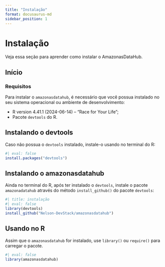 ```yaml
---
title: "Instalação"
format: docusaurus-md
sidebar_position: 1
---
```


# Instalação

Veja essa seção para aprender como instalar o AmazonasDataHub.

## Início

### Requisitos

Para instalar o `amazonasdatahub`, é necessário que você possua instalado no seu sistema operacional ou ambiente de desenvolvimento:

- R version 4.41.1 (2024-06-14) -- "Race for Your Life";
- Pacote `devtools` do R.

## Instalando o devtools

Caso não possua o `devtools` instalado, instale-o usando no terminal do R:

```r
#| eval: false
install.packages("devtools")
```


## Instalando o amazonasdatahub

Ainda no terminal do R, após ter instalado o `devtools`, instale o pacote `amazonadatahub` através do método `install_github()` do pacote ```devtools```:

```r
#| title: instalação
#| eval: false
library(devtools)
install_github("Nelson-DevStack/amazonasdatahub")
```

## Usando no R

Assim que o `amazonasdatahub` for instalado, use `library()` ou `require()` para carregar o pacote.

```r
#| eval: false
library(amazonasdatahub)
```




